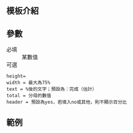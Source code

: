 <IncludeOnly><!-- 在這裡加入模板的保護標識 --></IncludeOnly>
<!-- 在本行下編輯模板說明 -->
== 模板介紹 ==

== 參數 ==
;必填
:某數值
;可選
<pre>
height=
width = 最大為75%
text = %後的文字；預設為：完成（估計）
total = 分母的數值
header = 預設為yes，若填入no或其他，則不顯示百分比
</pre>

== 範例 ==

{{Progress templates}}

<includeonly>{{Sandbox other||
<!-- Categories and interwikis go here: -->
[[Category:维基百科工具模板]]

}}</includeonly>